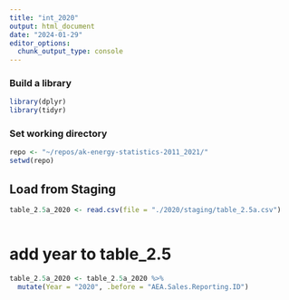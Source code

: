 ```yaml
---
title: "int_2020"
output: html_document
date: "2024-01-29"
editor_options: 
  chunk_output_type: console
---
```



### Build a library
```R
library(dplyr)
library(tidyr)

```

### Set working directory
```R
repo <- "~/repos/ak-energy-statistics-2011_2021/"
setwd(repo)

```

## Load from Staging
```R
table_2.5a_2020 <- read.csv(file = "./2020/staging/table_2.5a.csv")



```


# add year to table_2.5
```R
table_2.5a_2020 <- table_2.5a_2020 %>%
  mutate(Year = "2020", .before = "AEA.Sales.Reporting.ID")


```




```R




```